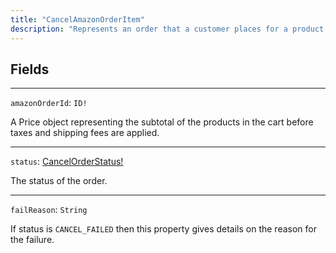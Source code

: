 ```yaml
---
title: "CancelAmazonOrderItem"
description: "Represents an order that a customer places for a product."
---
```


## Fields

---

`amazonOrderId`: `ID!`

 A Price object representing the subtotal of the products in the cart before taxes and shipping fees are applied.

---

`status`: [CancelOrderStatus!](/api-reference/cancelorderstatus)

The status of the order.

---

`failReason`: `String`

If status is `CANCEL_FAILED` then this property gives details on the reason for the failure.